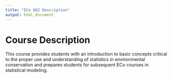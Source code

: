 ```yaml
---
title: "ECo 602 Description"
output: html_document
---
```


# Course Description

This course provides students with an introduction to basic concepts critical to the proper use and understanding of statistics in environmental conservation and prepares students for subsequent ECo courses in statistical modeling. 

